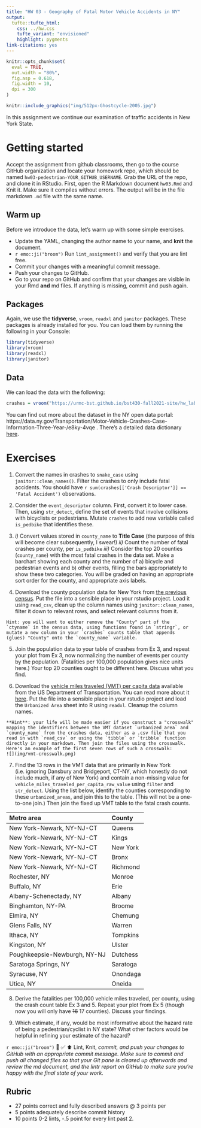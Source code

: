 ```yaml
---
title: "HW 03 - Geography of Fatal Motor Vehicle Accidents in NY"
output: 
  tufte::tufte_html:
    css: ../hw.css
    tufte_variant: "envisioned"
    highlight: pygments
link-citations: yes
---
```


```r
knitr::opts_chunk$set(
  eval = TRUE,
  out.width = "80%",
  fig.asp = 0.618,
  fig.width = 10,
  dpi = 300
)
```

```r
knitr::include_graphics("img/512px-Ghostcycle-2005.jpg")
```

In this assignment we continue our examination of traffic accidents in New York State.

# Getting started

Accept the assignment from github classrooms, then go to the course GitHub organization and locate your homework repo, which should be named `hw03-pedestrian-YOUR_GITHUB_USERNAME`.
Grab the URL of the repo, and clone it in RStudio.
First, open the R Markdown document `hw03.Rmd` and Knit it.
Make sure it compiles without errors.
The output will be in the file markdown `.md` file with the same name.

## Warm up

Before we introduce the data, let's warm up with some simple exercises.

-   Update the YAML, changing the author name to your name, and **knit** the document.
-   `r emo::ji("broom")` Run `lint_assignment()` and verify that you are lint free.
-   Commit your changes with a meaningful commit message.
-   Push your changes to GitHub.
-   Go to your repo on GitHub and confirm that your changes are visible in your Rmd **and** md files. If anything is missing, commit and push again.

## Packages

Again, we use the **tidyverse**, `vroom`, `readxl` and `janitor` packages.
These packages is already installed for you.
You can load them by running the following in your Console:

```r
library(tidyverse)
library(vroom)
library(readxl)
library(janitor)
```

## Data

We can load the data with the following:

```r
crashes = vroom("https://urmc-bst.github.io/bst430-fall2021-site/hw_lab_instruction/hw02-accidents/data/ny_collisions_2018_2019.csv.gz")
```

You can find out more about the dataset in the NY open data portal:  https://data.ny.gov/Transportation/Motor-Vehicle-Crashes-Case-Information-Three-Year-/e8ky-4vqe .  There's a detailed data dictionary [here](https://data.ny.gov/api/views/e8ky-4vqe/files/991fc5ad-3c1d-4eb1-908a-86343907be58?download=true&filename=NYSDMV_Crashes_CaseInformation_DataDictionary.pdf).

# Exercises

1.  Convert the names in crashes to `snake_case` using `janitor::clean_names()`.  Filter the crashes to only include fatal accidents.  You should have `r sum(crashes[['Crash Descriptor']] == 'Fatal Accident')` observations.

2.  Consider the `event_descriptor` column.  First, convert it to lower case.  Then, using `str_detect`, define the set of events that involve collisions with bicyclists or pedestrians.  Mutate `crashes` to add new variable called `is_pedbike` that identifies these.

3.  *i)* Convert values stored in `county_name` to **Title Case** (the purpose of this will become clear subsequently, I swear!)  *ii)*  Count the number of fatal crashes per county, per `is_pedbike` *iii)* Consider the top 20 counties (`county_name`) with the most fatal crashes in the data set. Make a barchart showing each county and the number of a) bicycle and pedestrian events and b) other events, filling the bars appropriately to show these two categories.  You will be graded on having an appropriate sort order for the county, and appropriate axis labels.

4.  Download the county population data for New York from [the previous census](https://www.census.gov/data/tables/time-series/demo/popest/2010s-counties-detail.html). Put the file into a sensible place in your rstudio project.  Load it using `read_csv`, clean up the column names using `janitor::clean_names`, filter it down to relevant rows, and select relevant columns from it.

```marginfigure
Hint: you will want to either remove the "County" part of the `ctyname` in the census data, using functions found in `stringr`, or mutate a new column in your `crashes` counts table that appends (glues) "County" onto the `county_name` variable.
```

5.  Join the population data to your table of crashes from Ex 3, and repeat your plot from Ex 3, now normalizing the number of events per county by the population.  (Fatalities per 100,000 population gives nice units here.) Your top 20 counties ought to be different here. Discuss what you find.

6.  Download the [vehicle miles traveled (VMT) per capita data](https://www7.transportation.gov/mission/health/transportation-and-health-tool-data-excel) available from the US Department of Transportation.  You can read more about it [here](https://www.transportation.gov/mission/health/vmt-capita#indicatordescription).  Put the file into a sensible place in your rstudio project and load the `Urbanized Area` sheet into R using `readxl`.  Cleanup the column names.

```marginfigure
**Hint**: your life will be made easier if you construct a "crosswalk" mapping the identifiers between the VMT dataset `urbanized_area` and `county_name` from the crashes data, either as a .csv file that you read in with `read_csv` or using the `tibble` or `tribble` function directly in your markdown. Then join the files using the crosswalk.  Here's an example of the first seven rows of such a crosswalk:
![](img/vmt-crosswalk.png)
```

7.  Find the 13 rows in the VMT data that are primarily in New York (i.e. ignoring Dansbury and Bridgeport, CT-NY, which honestly do not include much, if any of New York) and contain a non-missing value for `vehicle_miles_traveled_per_capita_raw_value` using `filter` and `str_detect`. Using the list below, identify the counties corresponding to these `urbanized_areas`, and join this to the table.  (This will not be a one-to-one join.)  Then join the fixed up VMT table to the fatal crash counts.

|Metro area              |County |
|:----------------------------|:-----------|
|New York-Newark, NY-NJ-CT    |Queens      |
|New York-Newark, NY-NJ-CT    |Kings       |
|New York-Newark, NY-NJ-CT    |New York    |
|New York-Newark, NY-NJ-CT    |Bronx       |
|New York-Newark, NY-NJ-CT    |Richmond    |
|Rochester, NY                |Monroe      |
|Buffalo, NY                  |Erie        |
|Albany-Schenectady, NY       |Albany      |
|Binghamton, NY-PA            |Broome      |
|Elmira, NY                   |Chemung     |
|Glens Falls, NY              |Warren      |
|Ithaca, NY                   |Tompkins    |
|Kingston, NY                 |Ulster      |
|Poughkeepsie-Newburgh, NY-NJ |Dutchess    |
|Saratoga Springs, NY         |Saratoga    |
|Syracuse, NY                 |Onondaga    |
|Utica, NY                    |Oneida      |

8.  Derive the fatalities per 100,000 vehicle miles traveled, per county, using the crash count table Ex 3 and 5.  Repeat your plot from Ex 5 (though now you will only have <s>16</s> 17 counties).  Discuss your findings.

9.  Which estimate, if any, would be most informative about the hazard rate of being a pedestrian/cyclist in NY state?  What other factors would be helpful in refining your estimate of the hazard?

`r emo::ji("broom")` 🧶 ✅ ⬆️ Lint, Knit, *commit, and push your changes to GitHub with an appropriate commit message. Make sure to commit and push all changed files so that your Git pane is cleared up afterwards and review the md document, and the lintr report on GitHub to make sure you're happy with the final state of your work.*

## Rubric

*  27 points correct and fully described answers @ 3 points per
*  5 points adequately describe commit history
*  10 points 0-2 lints, -.5 point for every lint past 2.
